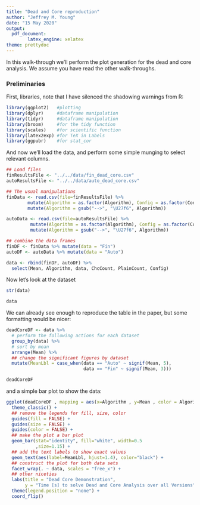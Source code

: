 ```yaml
---
title: "Dead and Core reproduction"
author: "Jeffrey M. Young"
date: "15 May 2020"
output:
  pdf_document:
        latex_engine: xelatex
theme: prettydoc
---
```


In this walk-through we'll perform the plot generation for the dead and core
analysis. We assume you have read the other walk-throughs.

### Preliminaries
First, libraries, note that I have silenced the shadowing warnings from R:
```r
library(ggplot2)   #plotting
library(dplyr)     #dataframe manipulation
library(tidyr)     #dataframe manipulation
library(broom)     #for the tidy function
library(scales)    #for scientific function
library(latex2exp) #for TeX in Labels
library(ggpubr)    #for stat_cor
```

And now we'll load the data, and perform some simple munging to select relevant
columns.

```r
## Load files
finResultsFile <- "../../data/fin_dead_core.csv"
autoResultsFile <- "../../data/auto_dead_core.csv"

## The usual manipulations
finData <- read.csv(file=finResultsFile) %>%
        mutate(Algorithm = as.factor(Algorithm), Config = as.factor(Config)) %>%
        mutate(Algorithm = gsub("-->", "\U27f6", Algorithm))

autoData <- read.csv(file=autoResultsFile) %>%
         mutate(Algorithm = as.factor(Algorithm), Config = as.factor(Config)) %>%
         mutate(Algorithm = gsub("-->", "\U27f6", Algorithm))

## combine the data frames
finDF <- finData %>% mutate(data = "Fin")
autoDF <- autoData %>% mutate(data = "Auto")

data <- rbind(finDF, autoDF) %>%
  select(Mean, Algorithm, data, ChcCount, PlainCount, Config)
```

Now let's look at the dataset

```r
str(data)

data
```

We can already see enough to reproduce the table in the paper, but some
formatting would be nicer:

```r
deadCoreDF <- data %>%
  # perform the following actions for each dataset
  group_by(data) %>%
  # sort by mean
  arrange(Mean) %>%
  ## change the significant figures by dataset
  mutate(MeanLbl = case_when(data == "Auto" ~ signif(Mean, 5),
                             data == "Fin" ~ signif(Mean, 3)))

deadCoreDF
```

and a simple bar plot to show the data:

```r
ggplot(deadCoreDF , mapping = aes(x=Algorithm , y=Mean , color = Algorithm)) +
  theme_classic() +
  ## remove the legends for fill, size, color
  guides(fill = FALSE) +
  guides(size = FALSE) +
  guides(color = FALSE) +
  ## make the plot a bar plot
  geom_bar(stat="identity", fill="white", width=0.5
           ,size=1.15) +
  ## add the text labels to show exact values
  geom_text(aes(label=MeanLbl, hjust=1.4), color="black") +
  ## construct the plot for both data sets
  facet_wrap(. ~ data, scales = "free_x") +
  ## other niceties
  labs(title = "Dead Core Demonstration",
       y = "Time [s] to solve Dead and Core Analysis over all Versions") +
  theme(legend.position = "none") +
  coord_flip()
```
